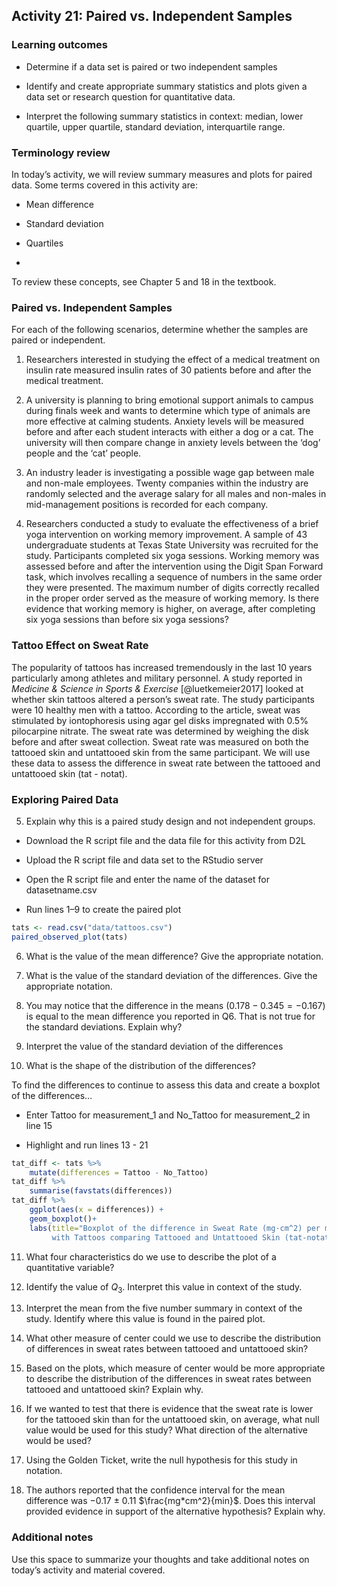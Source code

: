 ## Activity 21:  Paired vs. Independent Samples

\setstretch{1}

### Learning outcomes

* Determine if a data set is paired or two independent samples

* Identify and create appropriate summary statistics and plots
  given a data set or research question for quantitative data.

* Interpret the following summary statistics in context:
  median, lower quartile, upper quartile, 
  standard deviation, interquartile range.

### Terminology review

In today's activity, we will review summary measures and plots for paired data.  Some terms covered in this activity are:

* Mean difference

* Standard deviation

* Quartiles

* 

To review these concepts, see Chapter 5 and 18 in the textbook.

### Paired vs. Independent Samples

For each of the following scenarios, determine whether the samples are paired or independent.

1. Researchers interested in studying the effect of a medical treatment on insulin rate measured insulin rates of 30 patients before and after the medical treatment.
\vspace{0.3in}

2.  A university is planning to bring emotional support animals to campus during finals week and wants to determine which type of animals are more effective at calming students.  Anxiety levels will be measured before and after each student interacts with either a dog or a cat.  The university will then compare change in anxiety levels between the 'dog' people and the 'cat' people.
\vspace{0.3in}

3.  An industry leader is investigating a possible wage gap between male and non-male employees.  Twenty companies within the industry are randomly selected and the average salary for all males and non-males in mid-management positions is recorded for each company.
\vspace{0.3in}

4. Researchers conducted a study to evaluate the effectiveness of a brief yoga intervention on working memory improvement. A sample of 43 undergraduate students at Texas State University was recruited for the study. Participants completed six yoga sessions. Working memory was assessed before and after the intervention using the Digit Span Forward task, which involves recalling a sequence of numbers in the same order they were presented. The maximum number of digits correctly recalled in the proper order served as the measure of working memory. Is there evidence that working memory is higher, on average, after completing six yoga sessions than before six yoga sessions?  
\vspace{0.3in}


### Tattoo Effect on Sweat Rate 

The popularity of tattoos has increased tremendously in the last 10 years particularly among athletes and military personnel. A study reported in *Medicine & Science in Sports & Exercise* [@luetkemeier2017] looked at whether skin tattoos altered a person's sweat rate.  The study participants were 10 healthy men with a tattoo.  According to the article, sweat was stimulated by iontophoresis using agar gel disks impregnated with 0.5% pilocarpine nitrate.  The sweat rate was determined by weighing the disk before and after sweat collection. Sweat rate was measured on both the tattooed skin and untattooed skin from the same participant.  We will use these data to assess the difference in sweat rate between the tattooed and untattooed skin (tat - notat).


### Exploring Paired Data

5. Explain why this is a paired study design and not independent groups.

\vspace{1in}

* Download the R script file and the data file for this activity from D2L

* Upload the R script file and data set to the RStudio server

* Open the R script file and enter the name of the dataset for datasetname.csv

* Run lines 1--9 to create the paired plot

```r
tats <- read.csv("data/tattoos.csv")
paired_observed_plot(tats) 
```

6. What is the value of the mean difference?  Give the appropriate notation.

\vspace{0.2in}

7. What is the value of the standard deviation of the differences.  Give the appropriate notation.

\vspace{0.2in}

8.  You may notice that the difference in the means ($0.178 - 0.345 = -0.167$) is equal to the mean difference you reported in Q6.  That is not true for the standard deviations.  Explain why?

\vspace{0.8in}

9. Interpret the value of the standard deviation of the differences

\vspace{0.6in}

10.  What is the shape of the distribution of the differences?

\vspace{0.3in}

To find the differences to continue to assess this data and create a boxplot of the differences...

* Enter Tattoo for measurement_1 and No_Tattoo for measurement_2 in line 15

* Highlight and run lines 13 - 21

```r
tat_diff <- tats %>% 
    mutate(differences = Tattoo - No_Tattoo) 
tat_diff %>% 
    summarise(favstats(differences))
tat_diff %>% 
    ggplot(aes(x = differences)) +
    geom_boxplot()+
    labs(title="Boxplot of the difference in Sweat Rate (mg·cm^2) per min for Adult Men 
         with Tattoos comparing Tattooed and Untattooed Skin (tat-notat)") 

```
11. What four characteristics do we use to describe the plot of a quantitative variable?

\vspace{0.6in}


12. Identify the value of $Q_3$.  Interpret this value in context of the study.

\vspace{0.8in}

13. Interpret the mean from the five number summary in context of the study. Identify where this value is found in the paired plot.

\vspace{0.6in}

14. What other measure of center could we use to describe the distribution of differences in sweat rates between tattooed and untattooed skin?  

\vspace{0.2in}

15. Based on the plots, which measure of center would be more appropriate to describe the distribution of the differences in sweat rates between tattooed and untattooed skin?  Explain why.

\vspace{0.5in}

16. If we wanted to test that there is evidence that the sweat rate is lower for the tattooed skin than for the untattooed skin, on average, what null value would be used for this study?  What direction of the alternative would be used?

\vspace{0.4in}

17. Using the Golden Ticket, write the null hypothesis for this study in notation.

\vspace{0.3in}

18. The authors reported that the confidence interval for the mean difference was −0.17 ± 0.11 $\frac{mg*cm^2}{min}$.  Does this interval provided evidence in support of the alternative hypothesis? Explain why.

\vspace{0.8in}

### Additional notes

Use this space to summarize your thoughts and take additional notes on today's activity and material covered.

\newpage